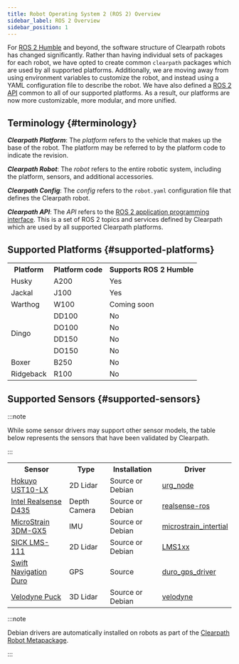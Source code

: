 ```yaml
---
title: Robot Operating System 2 (ROS 2) Overview
sidebar_label: ROS 2 Overview
sidebar_position: 1
---
```


For [ROS 2 Humble](https://docs.ros.org/en/humble/index.html) and beyond, the software structure of Clearpath robots has changed significantly. Rather than having individual sets of packages for each
robot, we have opted to create common `clearpath` packages which are used by all supported platforms. Additionally, we are moving away from using environment variables
to customize the robot, and instead using a YAML configuration file to describe the robot. We have also defined a [ROS 2 API](api/overview) common to all of our supported platforms. As a result,
our platforms are now more customizable, more modular, and more unified.


## Terminology {#terminology}

***Clearpath Platform***: The *platform* refers to the vehicle that makes up the base of the robot. The platform may be referred to by
the platform code to indicate the revision.

***Clearpath Robot***: The *robot* refers to the entire robotic system, including the platform, sensors, and additional accessories.

***Clearpath Config***: The *config* refers to the `robot.yaml` configuration file that defines the Clearpath robot.

***Clearpath API***: The *API* refers to the [ROS 2 application programming interface](api/overview). This is a set of ROS 2 topics and services defined
by Clearpath which are used by all supported Clearpath platforms.


## Supported Platforms {#supported-platforms}

<table>
  <tr>
    <th>Platform</th>
    <th>Platform code</th>
    <th>Supports ROS 2 Humble</th>
  </tr>

  <tr>
    <td>Husky</td>
    <td>A200</td>
    <td>Yes</td>
  </tr>

  <tr>
    <td>Jackal</td>
    <td>J100</td>
    <td>Yes</td>
  </tr>

  <tr>
    <td>Warthog</td>
    <td>W100</td>
    <td>Coming soon</td>
  </tr>

  <tr>
    <td rowspan="5">Dingo</td>
  </tr>
  <tr>
    <td>DD100</td>
    <td>No</td>
  </tr>
  <tr>
    <td>DO100</td>
    <td>No</td>
  </tr>
  <tr>
    <td>DD150</td>
    <td>No</td>
  </tr>
  <tr>
    <td>DO150</td>
    <td>No</td>
  </tr>

  <tr>
    <td>Boxer</td>
    <td>B250</td>
    <td>No</td>
  </tr>

  <tr>
    <td>Ridgeback</td>
    <td>R100</td>
    <td>No</td>
  </tr>
</table>

## Supported Sensors {#supported-sensors}

:::note

While some sensor drivers may support other sensor models, the table below represents the
sensors that have been validated by Clearpath.

:::

<table>
  <tr>
    <th>Sensor</th>
    <th>Type</th>
    <th>Installation</th>
    <th>Driver</th>
  </tr>

  <tr>
    <td><a href="../docs/robots/accessories/sensors/lidar_2d/hokuyo_ust10_lx">Hokuyo UST10-LX</a></td>
    <td>2D Lidar</td>
    <td>Source or Debian</td>
    <td><a href="https://github.com/ros-drivers/urg_node">urg_node</a></td>
  </tr>

  <tr>
    <td><a href="../docs/robots/accessories/sensors/cameras/realsense_d435">Intel Realsense D435</a></td>
    <td>Depth Camera</td>
    <td>Source or Debian</td>
    <td><a href="https://github.com/IntelRealSense/realsense-ros/tree/ros2-development">realsense-ros</a></td>
  </tr>

  <tr>
    <td><a href="../docs/robots/accessories/sensors/imu/microstrain_3dm_gx5">MicroStrain 3DM-GX5</a></td>
    <td>IMU</td>
    <td>Source or Debian</td>
    <td><a href="https://github.com/LORD-MicroStrain/microstrain_inertial/tree/ros2">microstrain_intertial</a></td>
  </tr>

  <tr>
    <td><a href="../docs/robots/accessories/sensors/lidar_2d/sick_lms111">SICK LMS-111</a></td>
    <td>2D Lidar</td>
    <td>Source or Debian</td>
    <td><a href="https://github.com/clearpathrobotics/LMS1xx">LMS1xx</a></td>
  </tr>

  <tr>
    <td><a href="../docs/robots/accessories/sensors/gps/swift_navigation_duro">Swift Navigation Duro</a></td>
    <td>GPS</td>
    <td>Source</td>
    <td><a href="https://github.com/szenergy/duro_gps_driver/tree/ros2-humble">duro_gps_driver</a></td>
  </tr>

  <tr>
    <td><a href="../docs/robots/accessories/sensors/lidar_3d/velodyne_puck">Velodyne Puck</a></td>
    <td>3D Lidar</td>
    <td>Source or Debian</td>
    <td><a href="https://github.com/ros-drivers/velodyne/tree/ros2">velodyne</a></td>
  </tr>
</table>

:::note

Debian drivers are automatically installed on robots as part of the [Clearpath Robot Metapackage](../ros/installation/robot.mdx#clearpath-robot-metapackage).

:::
